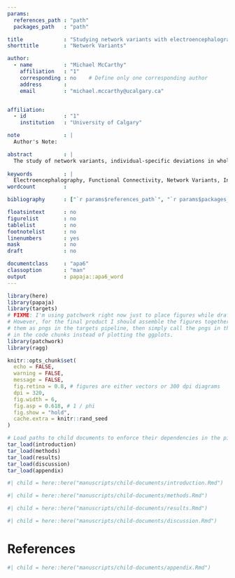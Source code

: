 ```yaml
---
params:
  references_path : "path"
  packages_path   : "path"

title             : "Studying network variants with electroencephalography"
shorttitle        : "Network Variants"

author: 
  - name          : "Michael McCarthy"
    affiliation   : "1"
    corresponding : no    # Define only one corresponding author
    address       :
    email         : "michael.mccarthy@ucalgary.ca"


affiliation:
  - id            : "1"
    institution   : "University of Calgary"

note              : |
  Author's Note: 

abstract          : |
  The study of network variants, individual-specific deviations in whole brain functional network organization, is an area of growing interest in human neuroscience due to its relevance for understanding *how much* and *in which ways* whole brain functional networks differ between and within individuals. Although previous research has mainly relied on highly sampled functional magnetic resonance imaging (fMRI) data to study network variants, electroencephalography (EEG) has the potential to deliver complimentary insights given that it directly measures the electrophysiological activity of neural populations in the cerebral cortex in real time. Here we explored the feasibility of using EEG to study network variants using repeated measures eyes-closed and eyes-open resting state data from 14 participants taken across three sessions---testing for the presence of network variants by estimating how phase and amplitude coupling functional connectomes differ between and within individuals across different frequency bands using measures of network similarity, contrasting the magnitude of each of these effects across sessions and states at the group-level, and examining their consistency at the individual-level. We found at most weak supportive evidence for the presence of network variants in a subset of our sample for phase coupling functional connectomes in the theta, alpha, beta, and gamma bands, but did not generally demonstrate the feasibility of using EEG to study network variants given the inconsistencies observed across participants.
  
keywords          : |
  Electroencephalography, Functional Connectivity, Network Variants, Individual Differences
wordcount         : 

bibliography      : ["`r params$references_path`", "`r params$packages_path`"]

floatsintext      : no
figurelist        : no
tablelist         : no
footnotelist      : no
linenumbers       : yes
mask              : no
draft             : no

documentclass     : "apa6"
classoption       : "man"
output            : papaja::apa6_word
---
```


```r
library(here)
library(papaja)
library(targets)
# FIXME: I'm using patchwork right now just to place figures while drafting.
# However, for the final product I should assemble the figures together and save
# them as pngs in the targets pipeline, then simply call the pngs in the
# in the code chunks instead of plotting the ggplots.
library(patchwork)
library(ragg)

knitr::opts_chunk$set(
  echo = FALSE,
  warning = FALSE,
  message = FALSE,
  fig.retina = 0.8, # figures are either vectors or 300 dpi diagrams
  dpi = 320,
  fig.width = 6,
  fig.asp = 0.618, # 1 / phi
  fig.show = "hold",
  cache.extra = knitr::rand_seed
)

# Load paths to child documents to enforce their dependencies in the pipeline
tar_load(introduction)
tar_load(methods)
tar_load(results)
tar_load(discussion)
tar_load(appendix)
```

```r
#| child = here::here("manuscripts/child-documents/introduction.Rmd")
```

```r
#| child = here::here("manuscripts/child-documents/methods.Rmd")
```

```r
#| child = here::here("manuscripts/child-documents/results.Rmd")
```

```r
#| child = here::here("manuscripts/child-documents/discussion.Rmd")
```

\newpage

# References

\begingroup
\setlength{\parindent}{-0.5in}
\setlength{\leftskip}{0.5in}

<div id="refs" custom-style="Bibliography"></div>
\endgroup

\newpage

```r
#| child = here::here("manuscripts/child-documents/appendix.Rmd")
```
